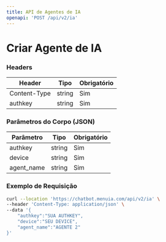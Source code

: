 ```yaml
---
title: API de Agentes de IA
openapi: 'POST /api/v2/ia'
---
```


# Criar Agente de IA

### Headers

| Header | Tipo | Obrigatório |
|--------|------|------------|
| Content-Type | string | Sim |
| authkey | string | Sim |

### Parâmetros do Corpo (JSON)

| Parâmetro | Tipo | Obrigatório |
|-----------|------|------------|
| authkey | string | Sim |
| device | string | Sim |
| agent_name | string | Sim |

### Exemplo de Requisição

```bash
curl --location 'https://chatbot.menuia.com/api/v2/ia' \
--header 'Content-Type: application/json' \
--data '{
    "authkey":"SUA AUTHKEY",
    "device":"SEU DEVICE",
    "agent_name":"AGENTE 2"
}'
